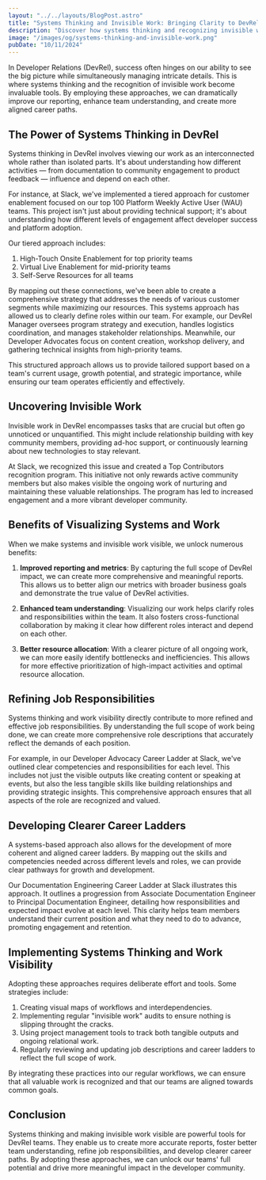 ```yaml
---
layout: "../../layouts/BlogPost.astro"
title: "Systems Thinking and Invisible Work: Bringing Clarity to DevRel"
description: "Discover how systems thinking and recognizing invisible work can transform DevRel teams. Learn to improve reporting, refine roles, and create aligned career paths for greater impact."
image: "/images/og/systems-thinking-and-invisible-work.png"
pubDate: "10/11/2024"
---
```


In Developer Relations (DevRel), success often hinges on our ability to see the big picture while simultaneously managing intricate details. This is where systems thinking and the recognition of invisible work become invaluable tools. By employing these approaches, we can dramatically improve our reporting, enhance team understanding, and create more aligned career paths.

## The Power of Systems Thinking in DevRel

Systems thinking in DevRel involves viewing our work as an interconnected whole rather than isolated parts. It's about understanding how different activities — from documentation to community engagement to product feedback — influence and depend on each other.

For instance, at Slack, we've implemented a tiered approach for customer enablement focused on our top 100 Platform Weekly Active User (WAU) teams. This project isn't just about providing technical support; it's about understanding how different levels of engagement affect developer success and platform adoption. 

Our tiered approach includes:

1. High-Touch Onsite Enablement for top priority teams
2. Virtual Live Enablement for mid-priority teams
3. Self-Serve Resources for all teams

By mapping out these connections, we've been able to create a comprehensive strategy that addresses the needs of various customer segments while maximizing our resources. This systems approach has allowed us to clearly define roles within our team. For example, our DevRel Manager oversees program strategy and execution, handles logistics coordination, and manages stakeholder relationships. Meanwhile, our Developer Advocates focus on content creation, workshop delivery, and gathering technical insights from high-priority teams.

This structured approach allows us to provide tailored support based on a team's current usage, growth potential, and strategic importance, while ensuring our team operates efficiently and effectively.

## Uncovering Invisible Work

Invisible work in DevRel encompasses tasks that are crucial but often go unnoticed or unquantified. This might include relationship building with key community members, providing ad-hoc support, or continuously learning about new technologies to stay relevant.

At Slack, we recognized this issue and created a Top Contributors recognition program. This initiative not only rewards active community members but also makes visible the ongoing work of nurturing and maintaining these valuable relationships. The program has led to increased engagement and a more vibrant developer community.

## Benefits of Visualizing Systems and Work

When we make systems and invisible work visible, we unlock numerous benefits:

1. **Improved reporting and metrics**: By capturing the full scope of DevRel impact, we can create more comprehensive and meaningful reports. This allows us to better align our metrics with broader business goals and demonstrate the true value of DevRel activities.

2. **Enhanced team understanding**: Visualizing our work helps clarify roles and responsibilities within the team. It also fosters cross-functional collaboration by making it clear how different roles interact and depend on each other.

3. **Better resource allocation**: With a clearer picture of all ongoing work, we can more easily identify bottlenecks and inefficiencies. This allows for more effective prioritization of high-impact activities and optimal resource allocation.

## Refining Job Responsibilities

Systems thinking and work visibility directly contribute to more refined and effective job responsibilities. By understanding the full scope of work being done, we can create more comprehensive role descriptions that accurately reflect the demands of each position.

For example, in our Developer Advocacy Career Ladder at Slack, we've outlined clear competencies and responsibilities for each level. This includes not just the visible outputs like creating content or speaking at events, but also the less tangible skills like building relationships and providing strategic insights. This comprehensive approach ensures that all aspects of the role are recognized and valued.

## Developing Clearer Career Ladders

A systems-based approach also allows for the development of more coherent and aligned career ladders. By mapping out the skills and competencies needed across different levels and roles, we can provide clear pathways for growth and development.

Our Documentation Engineering Career Ladder at Slack illustrates this approach. It outlines a progression from Associate Documentation Engineer to Principal Documentation Engineer, detailing how responsibilities and expected impact evolve at each level. This clarity helps team members understand their current position and what they need to do to advance, promoting engagement and retention.

## Implementing Systems Thinking and Work Visibility

Adopting these approaches requires deliberate effort and tools. Some strategies include:

1. Creating visual maps of workflows and interdependencies.
2. Implementing regular "invisible work" audits to ensure nothing is slipping throught the cracks.
3. Using project management tools to track both tangible outputs and ongoing relational work.
4. Regularly reviewing and updating job descriptions and career ladders to reflect the full scope of work.

By integrating these practices into our regular workflows, we can ensure that all valuable work is recognized and that our teams are aligned towards common goals.

## Conclusion

Systems thinking and making invisible work visible are powerful tools for DevRel teams. They enable us to create more accurate reports, foster better team understanding, refine job responsibilities, and develop clearer career paths. By adopting these approaches, we can unlock our teams' full potential and drive more meaningful impact in the developer community.
